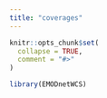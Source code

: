 ```yaml
---
title: "coverages"
---
```


```r
knitr::opts_chunk$set(
  collapse = TRUE,
  comment = "#>"
)
```

```r
library(EMODnetWCS)
```
